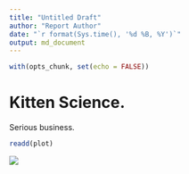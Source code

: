 ```yaml
---
title: "Untitled Draft"
author: "Report Author"
date: "`r format(Sys.time(), '%d %B, %Y')`"
output: md_document
---
```


```r
with(opts_chunk, set(echo = FALSE))
```

# Kitten Science.

Serious business.

```r
readd(plot)
```

![](https://raw.githubusercontent.com/davidhunterwalsh/kittenscience/blob/master/readme_files/figure-markdown_strict/weights_plot-1.png)
